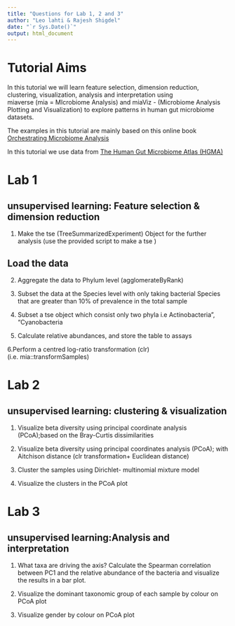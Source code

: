 ```yaml
---
title: "Questions for Lab 1, 2 and 3"
author: "Leo lahti & Rajesh Shigdel"
date: "`r Sys.Date()`"
output: html_document
---
```


# Tutorial Aims 
In this tutorial we will learn feature selection, dimension reduction, clustering, visualization, analysis and interpretation  using  
 miaverse (mia = MIcrobiome Analysis) and miaViz - (Microbiome Analysis Plotting and Visualization) to explore patterns in human gut microbiome datasets. 

The examples in this tutorial are mainly based on this online book        
[Orchestrating Microbiome Analysis](https://microbiome.github.io/OMA/)

In this tutorial we use data from [The Human Gut Microbiome Atlas (HGMA)](https://www.microbiomeatlas.org/)



# Lab 1 
   
   
## unsupervised learning: Feature selection & dimension reduction
   
1. Make the tse (TreeSummarizedExperiment) Object for the further analysis (use the provided script to make a tse )

## Load the data 


2. Aggregate the data to Phylum level (agglomerateByRank)


3. Subset the data at the Species level with only taking bacterial Species that are greater than 10% of prevalence in the total sample


4. Subset a tse object which consist only two phyla i.e Actinobacteria", "Cyanobacteria

 
5. Calculate relative abundances, and store the table to assays


6.Perform a centred log-ratio transformation (clr) (i.e. mia::transformSamples)



# Lab 2 
       
  
## unsupervised learning: clustering & visualization
                   
 1. Visualize beta diversity using principal coordinate analysis (PCoA);based on the Bray-Curtis dissimilarities


 2. Visualize beta diversity using principal coordinates analysis (PCoA); with Aitchison distance (clr transformation+ Euclidean distance)


 3. Cluster the samples using Dirichlet- multinomial mixture model 


 4. Visualize the clusters in the PCoA plot



# Lab 3 
         
                
## unsupervised learning:Analysis and interpretation 

 1. What taxa are driving the axis? Calculate the Spearman correlation between PC1 and the relative abundance of the bacteria and visualize the results in a     bar plot.


 2. Visualize the dominant taxonomic group of each sample by colour on PCoA plot 

 3. Visualize gender by colour on PCoA plot 




